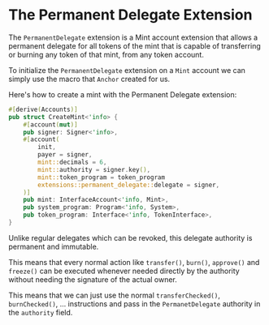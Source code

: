 
# The Permanent Delegate Extension

The `PermanentDelegate` extension is a Mint account extension that allows a permanent delegate for all tokens of the mint that is capable of transferring or burning any token of that mint, from any token account.

<ArticleSection name="Initializing the Mint Account" id="initializing-the-mint-account" level="h2" />

To initialize the `PermanentDelegate` extension on a `Mint` account we can simply use the macro that `Anchor` created for us.

Here's how to create a mint with the Permanent Delegate extension:

```rust
#[derive(Accounts)]
pub struct CreateMint<'info> {
    #[account(mut)]
    pub signer: Signer<'info>,
    #[account(
        init,
        payer = signer,
        mint::decimals = 6,
        mint::authority = signer.key(),
        mint::token_program = token_program
        extensions::permanent_delegate::delegate = signer,
    )]
    pub mint: InterfaceAccount<'info, Mint>,
    pub system_program: Program<'info, System>,
    pub token_program: Interface<'info, TokenInterface>,
}
```

<ArticleSection name="Permissioned Actions" id="permissioned-actions" level="h2" />

Unlike regular delegates which can be revoked, this delegate authority is permanent and immutable. 

This means that every normal action like `transfer()`, `burn()`, `approve()` and `freeze()` can be executed whenever needed directly by the authority without needing the signature of the actual owner.

This means that we can just use the normal `transferChecked()`, `burnChecked()`, ... instructions and pass in the `PermanetDelegate` authority in the `authority` field.